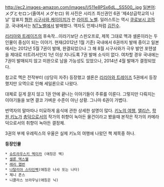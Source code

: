 http://ec2.images-amazon.com/images/I/511e8PSx6dL._SS500_.jpg
[[일본어]]: メグとセロン(줄여서 メグセロ) 위 사진은 시리즈 최신권인 6권 '제4상급학교의 나날' 앞표지
[[혐한]] [[시구사와 케이이치]]가 쓴 [[라이트 노벨]]. 일러스트는 역시 [[쿠로보시 코하쿠]]. 국내에서는 [[NT노벨]]에서 발매했다. 역자도 언제나처럼 [[김진수]].

[[리리아와 트레이즈]]의 후속작...이라기보단 스핀오프로, 제목 그대로 멕과 셀론이라는 두 인물이 중심이 되는 이야기. 현재(2012년 1월 기준) 국내에서 6권까지 발매 중이고 일본에서는 2012년 5월 7권이 발매, 완결되었으나 그 해 8월 시구사와가 극우 발언 포텐셜을 제대로 터트려서인지 1년 이상 지나도록 7권 발매 소식이 없다. 여차할 경우 국내에는 7권이 발매되지 않고 미완으로 남을 가능성도 있었으나, 2014년 4월 발매가 결정되었다.

참고로 멕은 전작부터 (상당히 자주) 등장했고 셀론은 [[리리아와 트레이즈]] 5권에서 등장했지만 오역으로 인해 세일론으로 나왔다.

대체로 길게 끌지 않고 1권 안에 끝나는 이야기들이 주류를 이룬다. 그렇지만 다뤄지는 이야기들을 보면 결코 가벼운 수준이 아닌 상황. 그나마 6권이 가볍다.

번역자의 말마따나 미묘하게 음식에 관한 상세한 설명이 많다.
[[키노의 여행]], [[앨리슨]], [[학원 키노]]가 [[총덕]]으로서의 작가의 취향이 녹아든 물건이라고 봤을때 본작은 작가의 카메라덕으로서의 취향이 녹아든 결정체.

3권의 부제 우레릭스의 우울은 실제 키노의 여행에 나왔던 책 제목중 하나.


'''등장인물'''

 * [[슈트라우스키 멕미카]] (애칭은 멕)
 * [[셀론 맥스웰]]
 * [[래리 햅번]]
 * [[나탈리아 스타인벡]](애칭은 나샤 또는 나타)
 * 제니 존스
 * 니콜라스 브라우닝(애칭은 닉)
